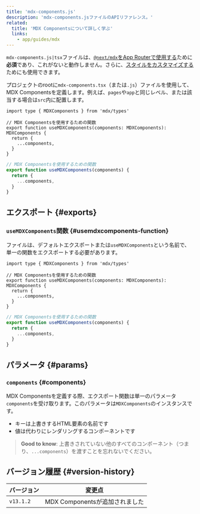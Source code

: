 ```yaml
---
title: 'mdx-components.js'
description: 'mdx-components.jsファイルのAPIリファレンス。'
related:
  title: 'MDX Componentsについて詳しく学ぶ'
  links:
    - app/guides/mdx
---
```


`mdx-components.js|tsx`ファイルは、[`@next/mdx`をApp Routerで使用する](/docs/app/guides/mdx)ために**必須**であり、これがないと動作しません。さらに、[スタイルをカスタマイズする](/docs/app/guides/mdx#using-custom-styles-and-components)ためにも使用できます。

プロジェクトのrootに`mdx-components.tsx`（または`.js`）ファイルを使用して、MDX Componentsを定義します。例えば、`pages`や`app`と同じレベル、または該当する場合は`src`内に配置します。

<Tabs>
<TabItem value="tsx" label="TypeScript">

```tsx title="mdx-components.tsx" switcher
import type { MDXComponents } from 'mdx/types'

// MDX Componentsを使用するための関数
export function useMDXComponents(components: MDXComponents): MDXComponents {
  return {
    ...components,
  }
}
```

</TabItem>
<TabItem value="js" label="JavaScript">

```js title="mdx-components.js" switcher
// MDX Componentsを使用するための関数
export function useMDXComponents(components) {
  return {
    ...components,
  }
}
```

</TabItem>
</Tabs>

## エクスポート {#exports}

### `useMDXComponents`関数 {#usemdxcomponents-function}

ファイルは、デフォルトエクスポートまたは`useMDXComponents`という名前で、単一の関数をエクスポートする必要があります。

<Tabs>
<TabItem value="tsx" label="TypeScript">

```tsx title="mdx-components.tsx" switcher
import type { MDXComponents } from 'mdx/types'

// MDX Componentsを使用するための関数
export function useMDXComponents(components: MDXComponents): MDXComponents {
  return {
    ...components,
  }
}
```

</TabItem>
<TabItem value="js" label="JavaScript">

```js title="mdx-components.js" switcher
// MDX Componentsを使用するための関数
export function useMDXComponents(components) {
  return {
    ...components,
  }
}
```

</TabItem>
</Tabs>

## パラメータ {#params}

### `components` {#components}

MDX Componentsを定義する際、エクスポート関数は単一のパラメータ`components`を受け取ります。このパラメータは`MDXComponents`のインスタンスです。

- キーは上書きするHTML要素の名前です
- 値は代わりにレンダリングするコンポーネントです

> **Good to know**: 上書きされていない他のすべてのコンポーネント（つまり、`...components`）を渡すことを忘れないでください。

## バージョン履歴 {#version-history}

| バージョン | 変更点                         |
| ---------- | ------------------------------ |
| `v13.1.2`  | MDX Componentsが追加されました |
